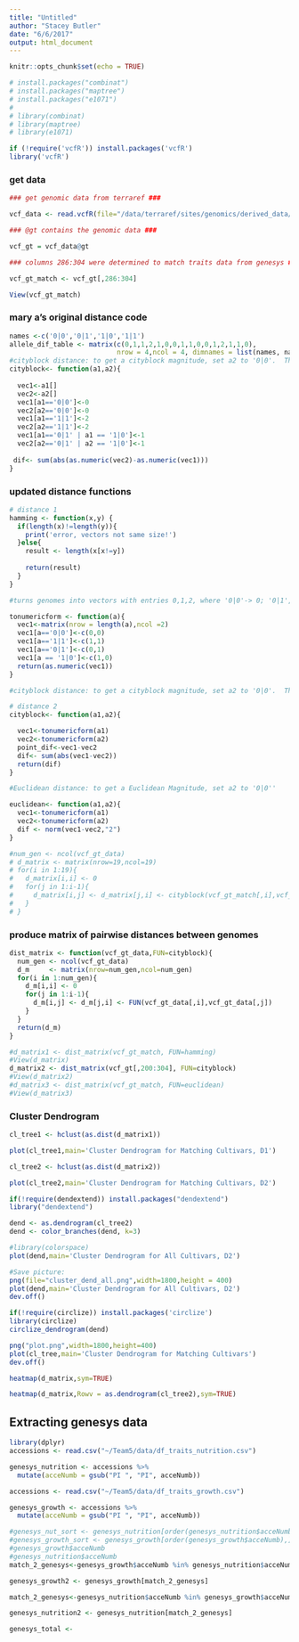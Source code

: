 ```yaml
---
title: "Untitled"
author: "Stacey Butler"
date: "6/6/2017"
output: html_document
---
```


```r
knitr::opts_chunk$set(echo = TRUE)
```
```r
# install.packages("combinat")
# install.packages("maptree")
# install.packages("e1071")
# 
# library(combinat)
# library(maptree)
# library(e1071)

```
```r
if (!require('vcfR')) install.packages('vcfR') 
library('vcfR')
```

### get data ###
```r
### get genomic data from terraref ###

vcf_data <- read.vcfR(file="/data/terraref/sites/genomics/derived_data/ril/gbs/imp_TERRA_RIL_SNP.vcf")

### @gt contains the genomic data ###

vcf_gt = vcf_data@gt

### columns 286:304 were determined to match traits data from genesys ###

vcf_gt_match <- vcf_gt[,286:304]

View(vcf_gt_match)
```
### mary a's original distance code ###
```r

names <-c('0|0','0|1','1|0','1|1')
allele_dif_table <- matrix(c(0,1,1,2,1,0,0,1,1,0,0,1,2,1,1,0),
                           nrow = 4,ncol = 4, dimnames = list(names, names))
#cityblock distance: to get a cityblock magnitude, set a2 to '0|0'.  This is similar to the l_1 distance of a vector
cityblock<- function(a1,a2){
  
  vec1<-a1[]
  vec2<-a2[]
  vec1[a1=='0|0']<-0
  vec2[a2=='0|0']<-0
  vec1[a1=='1|1']<-2
  vec2[a2=='1|1']<-2
  vec1[a1=='0|1' | a1 == '1|0']<-1
  vec2[a2=='0|1' | a2 == '1|0']<-1
  
 dif<- sum(abs(as.numeric(vec2)-as.numeric(vec1)))
}

```

### updated distance functions ###
```r
# distance 1
hamming <- function(x,y) {
  if(length(x)!=length(y)){
    print('error, vectors not same size!')
  }else{
    result <- length(x[x!=y])
    
    return(result)
  }
}

#turns genomes into vectors with entries 0,1,2, where '0|0'-> 0; '0|1','1|0' ->1; '1|1'-> 2. 

tonumericform <- function(a){
  vec1<-matrix(nrow = length(a),ncol =2)
  vec1[a=='0|0']<-c(0,0)
  vec1[a=='1|1']<-c(1,1)
  vec1[a=='0|1']<-c(0,1)
  vec1[a == '1|0']<-c(1,0)
  return(as.numeric(vec1)) 
} 

#cityblock distance: to get a cityblock magnitude, set a2 to '0|0'.  This is similar to the l_1 distance of a vector

# distance 2
cityblock<- function(a1,a2){

  vec1<-tonumericform(a1)
  vec2<-tonumericform(a2)
  point_dif<-vec1-vec2
  dif<- sum(abs(vec1-vec2))
  return(dif)
}

#Euclidean distance: to get a Euclidean Magnitude, set a2 to '0|0''

euclidean<- function(a1,a2){
  vec1<-tonumericform(a1)
  vec2<-tonumericform(a2)
  dif <- norm(vec1-vec2,"2")
}


```
```r

#num_gen <- ncol(vcf_gt_data)
# d_matrix <- matrix(nrow=19,ncol=19)
# for(i in 1:19){
#   d_matrix[i,i] <- 0
#   for(j in 1:i-1){
#     d_matrix[i,j] <- d_matrix[j,i] <- cityblock(vcf_gt_match[,i],vcf_gt_match[,j])
#   }
# }


```


### produce matrix of pairwise distances between genomes ###
```r

dist_matrix <- function(vcf_gt_data,FUN=cityblock){
  num_gen <- ncol(vcf_gt_data)
  d_m     <- matrix(nrow=num_gen,ncol=num_gen)
  for(i in 1:num_gen){
    d_m[i,i] <- 0
    for(j in 1:i-1){
      d_m[i,j] <- d_m[j,i] <- FUN(vcf_gt_data[,i],vcf_gt_data[,j])
    }
  }
  return(d_m)
}
```
```r
#d_matrix1 <- dist_matrix(vcf_gt_match, FUN=hamming)
#View(d_matrix)
d_matrix2 <- dist_matrix(vcf_gt[,200:304], FUN=cityblock)
#View(d_matrix2)
#d_matrix3 <- dist_matrix(vcf_gt_match, FUN=euclidean)
#View(d_matrix3)


```

### Cluster Dendrogram ###

```r


cl_tree1 <- hclust(as.dist(d_matrix1))

plot(cl_tree1,main='Cluster Dendrogram for Matching Cultivars, D1')
```
```r
cl_tree2 <- hclust(as.dist(d_matrix2))

plot(cl_tree2,main='Cluster Dendrogram for Matching Cultivars, D2')
```
```r
if(!require(dendextend)) install.packages("dendextend")
library("dendextend")
```

```r
dend <- as.dendrogram(cl_tree2)
dend <- color_branches(dend, k=3)

#library(colorspace)
plot(dend,main='Cluster Dendrogram for All Cultivars, D2')
```
```r
#Save picture:
png(file="cluster_dend_all.png",width=1800,height = 400)
plot(dend,main='Cluster Dendrogram for All Cultivars, D2')
dev.off()
```

```r
if(!require(circlize)) install.packages('circlize')
library(circlize)
circlize_dendrogram(dend)

```
#####################
```r
png("plot.png",width=1800,height=400)
plot(cl_tree,main='Cluster Dendrogram for Matching Cultivars')
dev.off()
```

```r

heatmap(d_matrix,sym=TRUE)


```
```r

heatmap(d_matrix,Rowv = as.dendrogram(cl_tree2),sym=TRUE)


```

## Extracting genesys data 
```r
library(dplyr)
accessions <- read.csv("~/Team5/data/df_traits_nutrition.csv")

genesys_nutrition <- accessions %>%
  mutate(acceNumb = gsub("PI ", "PI", acceNumb))

accessions <- read.csv("~/Team5/data/df_traits_growth.csv")

genesys_growth <- accessions %>%
  mutate(acceNumb = gsub("PI ", "PI", acceNumb))

```

```r
#genesys_nut_sort <- genesys_nutrition[order(genesys_nutrition$acceNumb),]
#genesys_growth_sort <- genesys_growth[order(genesys_growth$acceNumb),]
#genesys_growth$acceNumb
#genesys_nutrition$acceNumb
match_2_genesys<-genesys_growth$acceNumb %in% genesys_nutrition$acceNumb

genesys_growth2 <- genesys_growth[match_2_genesys]

match_2_genesys<-genesys_nutrition$acceNumb %in% genesys_growth$acceNumb

genesys_nutrition2 <- genesys_nutrition[match_2_genesys]

genesys_total <-

```
```r



```



